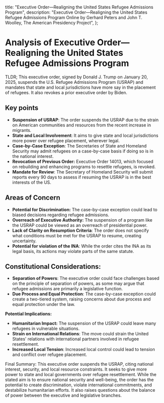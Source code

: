   title:
    "Executive Order—Realigning the United States Refugee Admissions Program",
  description:
    "Executive Order—Realigning the United States Refugee Admissions Program Online by Gerhard Peters and John T. Woolley, The American Presidency Project",
};

# Analysis of Executive Order—Realigning the United States Refugee Admissions Program

TLDR; This executive order, signed by Donald J. Trump on January 20, 2025, suspends the U.S. Refugee Admissions Program (USRAP) and mandates that state and local jurisdictions have more say in the placement of refugees. It also revokes a prior executive order by Biden.

## Key points

- **Suspension of USRAP**: The order suspends the USRAP due to the strain on American communities and resources from the recent increase in migrants.
- **State and Local Involvement**: It aims to give state and local jurisdictions more power over refugee placement, wherever legal.
- **Case-by-Case Exception**: The Secretaries of State and Homeland Security may admit refugees on a case-by-case basis if doing so is in the national interest.
- **Revocation of Previous Order:** Executive Order 14013, which focused on rebuilding and enhancing programs to resettle refugees, is revoked.
- **Mandate for Review**: The Secretary of Homeland Security will submit reports every 90 days to assess if resuming the USRAP is in the best interests of the US.

## Areas of Concern

- **Potential for Discrimination:** The case-by-case exception could lead to biased decisions regarding refugee admissions.
- **Overreach of Executive Authority:** The suspension of a program like the USRAP could be viewed as an overreach of presidential power.
- **Lack of Clarity on Resumption Criteria**: The order does not specify what conditions must be met for the USRAP to resume, creating uncertainty.
- **Potential for violation of the INA**: While the order cites the INA as its legal basis, its actions may violate parts of the same statute.

## Constitutional Considerations:

- **Separation of Powers**: The executive order could face challenges based on the principle of separation of powers, as some may argue that refugee admissions are primarily a legislative function.
- **Due Process and Equal Protection**: The case-by-case exception could create a two-tiered system, raising concerns about due process and equal protection under the law.

**Potential Implications:**

- **Humanitarian Impact:** The suspension of the USRAP could leave many refugees in vulnerable situations.
- **Strain on International Relations**: The move could strain the United States' relations with international partners involved in refugee resettlement.
- **Increased Local Tension**: Increased local control could lead to tension and conflict over refugee placement.

Final Summary: This executive order suspends the USRAP, citing national interest, security, and local resource constraints. It seeks to give more power to state and local governments over refugee resettlement. While the stated aim is to ensure national security and well-being, the order has the potential to create discrimination, violate international commitments, and destabilize humanitarian efforts. It also raises questions about the balance of power between the executive and legislative branches.
